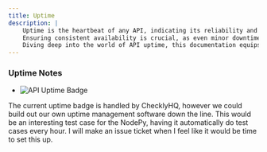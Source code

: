 ```yaml
---
title: Uptime
description: |
    Uptime is the heartbeat of any API, indicating its reliability and performance in real-time. 
    Ensuring consistent availability is crucial, as even minor downtimes can impact user experience and trust.
    Diving deep into the world of API uptime, this documentation equips you with the tools to vigilantly monitor and enhance your service's responsiveness.
---
```



### Uptime Notes

- ![API Uptime Badge](https://api.checklyhq.com/v1/badges/checks/206925a6-0f7b-4669-a4fd-b61b3f5b70fc?style=for-the-badge&theme=default&responseTime=true)

The current uptime badge is handled by ChecklyHQ, however we could build out our own uptime management software down the line.
This would be an interesting test case for the NodePy, having it automatically do test cases every hour.
I will make an issue ticket when I feel like it would be time to set this up.
